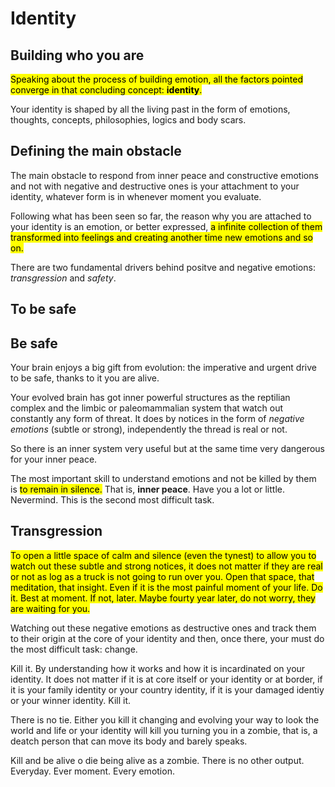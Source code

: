 

# Identity

## Building who you are


<mark>Speaking about the process of building emotion, all the factors pointed converge in that concluding concept: **identity**.</mark>

Your identity is shaped by all the living past in the form of emotions, thoughts, concepts, philosophies, logics and body scars.

::: {.callout-note}
## Defining the main obstacle
The main obstacle to respond from inner peace and constructive emotions and not with negative and destructive ones is your attachment to your identity, whatever form is in whenever moment you evaluate.  
:::

Following what has been seen so far, the reason why you are attached to your identity is an emotion, or better expressed, <mark>a infinite collection of them transformed into feelings and creating another time new emotions and so on.</mark>

There are two fundamental drivers behind positve and negative emotions: *transgression* and *safety*.

## To be safe

::: {.callout-note}
## Be safe
Your brain enjoys a big gift from evolution: the imperative and urgent drive to be safe, thanks to it you are alive.
:::

Your evolved brain has got inner powerful structures as the reptilian complex and the limbic or paleomammalian system that watch out constantly any form of threat. It does by notices in the form of *negative emotions* (subtle or strong), independently the thread is real or not.

So there is an inner system very useful but at the same time very dangerous for your inner peace.

The most important skill to understand emotions and not be killed by them is <mark>to remain in silence.</mark> That is, **inner peace**. Have you a lot or little. Nevermind. This is the second most difficult task.

## Transgression

<mark>To open a little space of calm and silence (even the tynest) to allow you to watch out these subtle and strong notices, it does not matter if they are real or not as log as a truck is not going to run over you. Open that space, that meditation, that insight. Even if it is the most painful moment of your life. Do it. Best at moment. If not, later. Maybe fourty year later, do not worry, they are waiting for you.</mark>

Watching out these negative emotions as destructive ones and track them to their origin at the core of your identity and then, once there, your must do the most difficult task: change.

Kill it. By understanding how it works and how it is incardinated on your identity. It does not matter if it is at core itself or your identity or at border, if it is your family identity or your country identity, if it is your damaged identiy or your winner identity. Kill it.

There is no tie. Either you kill it changing and evolving your way to look the world and life or your identity will kill you turning you in a zombie, that is, a deatch person that can move its body and barely speaks.

Kill and be alive o die being alive as a zombie. There is no other output. Everyday. Ever moment. Every emotion.